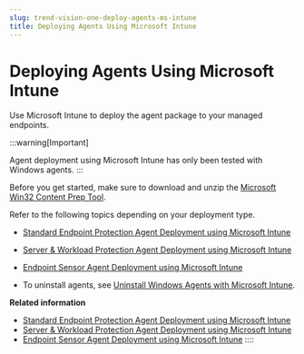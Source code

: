 ```yaml
---
slug: trend-vision-one-deploy-agents-ms-intune
title: Deploying Agents Using Microsoft Intune
---
```

# Deploying Agents Using Microsoft Intune

Use Microsoft Intune to deploy the agent package to your managed endpoints.

:::warning[Important]

Agent deployment using Microsoft Intune has only been tested with Windows agents.
:::

Before you get started, make sure to download and unzip the [Microsoft Win32 Content Prep Tool](https://github.com/Microsoft/Microsoft-Win32-Content-Prep-Tool).

Refer to the following topics depending on your deployment type.

- [Standard Endpoint Protection Agent Deployment using Microsoft Intune](sep-agent-deploy-intune.mdx)

- [Server & Workload Protection Agent Deployment using Microsoft Intune](swp-agent-deploy-microsoft-intune.mdx)

- [Endpoint Sensor Agent Deployment using Microsoft Intune](es-agent-deploy-intune.mdx)

- To uninstall agents, see [Uninstall Windows Agents with Microsoft Intune](uninstall-agents-intune.mdx).

**Related information**

- [Standard Endpoint Protection Agent Deployment using Microsoft Intune](sep-agent-deploy-intune.md "Deploy the Standard Endpoint Protection agent to your endpoints using Microsoft Intune.")
- [Server & Workload Protection Agent Deployment using Microsoft Intune](swp-agent-deploy-microsoft-intune.md "Deploy the Server & Workload Protection agent to your endpoints using Microsoft Intune.")
- [Endpoint Sensor Agent Deployment using Microsoft Intune](es-agent-deploy-intune.md "Deploy the Endpoint Sensor agent to your endpoints using Microsoft Intune.")
::::
